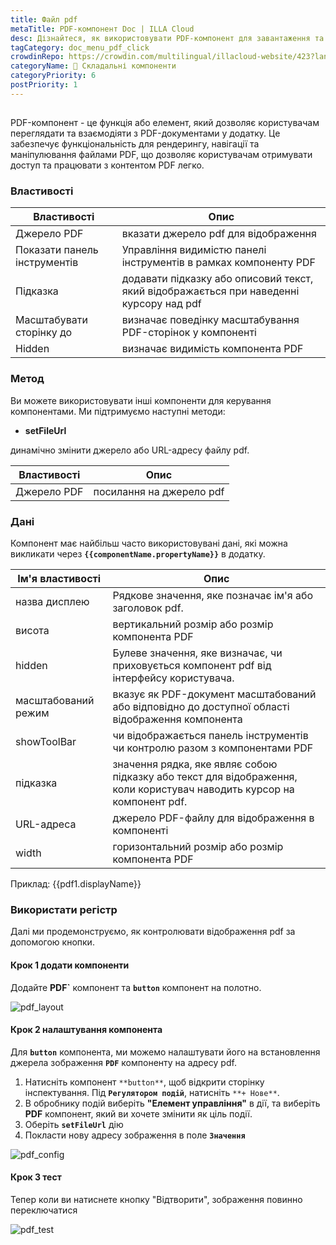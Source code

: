 ```yaml
---
title: Файл pdf
metaTitle: PDF-компонент Doc | ILLA Cloud
desc: Дізнайтеся, як використовувати PDF-компонент для завантаження та налаштування файлів pdf для вашого додатку в Хмарі ILLA.
tagCategory: doc_menu_pdf_click
crowdinRepo: https://crowdin.com/multilingual/illacloud-website/423?languages=uk&filter=basic&value=0
categoryName: 🧬 Складальні компоненти
categoryPriority: 6
postPriority: 1
---
```


## <h2 hidden>Що таке PDF?</h2>

PDF-компонент - це функція або елемент, який дозволяє користувачам переглядати та взаємодіяти з PDF-документами у додатку. Це забезпечує функціональність для рендерингу, навігації та маніпулювання файлами PDF, що дозволяє користувачам отримувати доступ та працювати з контентом PDF легко.

### Властивості

| Властивості                  | Опис                                                                                    |
| ---------------------------- | --------------------------------------------------------------------------------------- |
| Джерело PDF                  | вказати джерело pdf для відображення                                                    |
| Показати панель інструментів | Управління видимістю панелі інструментів в рамках компоненту PDF                        |
| Підказка                     | додавати підказку або описовий текст, який відображається при наведенні курсору над pdf |
| Масштабувати сторінку до     | визначає поведінку масштабування PDF-сторінок у компоненті                              |
| Hidden                       | визначає видимість компонента PDF                                                       |

### Метод

Ви можете використовувати інші компоненти для керування компонентами. Ми підтримуємо наступні методи:

-   **setFileUrl**

динамічно змінити джерело або URL-адресу файлу pdf.

| Властивості | Опис                     |
| ----------- | ------------------------ |
| Джерело PDF | посилання на джерело pdf |

### Дані

Компонент має найбільш часто використовувані дані, які можна викликати через **`{{componentName.propertyName}}`** в додатку.

| Ім'я властивості        | Опис                                                                                                                   |
| ----------------------- | ---------------------------------------------------------------------------------------------------------------------- |
| назва дисплею           | Рядкове значення, яке позначає ім'я або заголовок pdf.                                                                 |
| висота                  | вертикальний розмір або розмір компонента PDF                                                                          |
| hidden                  | Булеве значення, яке визначає, чи приховується компонент pdf від інтерфейсу користувача.                               |
| масштабований режим     | вказує як PDF-документ масштабований або відповідно до доступної області відображення компонента                       |
| showToolBar             | чи відображається панель інструментів чи контролю разом з компонентами PDF                                             |
| підказка                | значення рядка, яке являє собою підказку або текст для відображення, коли користувач наводить курсор на компонент pdf. |
| URL-адреса              | джерело PDF-файлу для відображення в компоненті                                                                        |
| width                   | горизонтальний розмір або розмір компонента PDF                                                                        |

Приклад: {{pdf1.displayName}}

### Використати регістр

Далі ми продемонструємо, як контролювати відображення pdf за допомогою кнопки.

#### Крок 1 додати компоненти

Додайте **PDF\`** компонент та **`button`** компонент на полотно.

![pdf_layout](https://cdn.illacloud.com/official-website/img/docs/pdf_layout.jpg)

#### Крок 2 налаштування компонента

Для **`button`** компонента, ми можемо налаштувати його на встановлення джерела зображення **`PDF`** компоненту на адресу pdf.

1.  Натисніть компонент `**button**`, щоб відкрити сторінку інспектування. Під **`Регулятором подій`**, натисніть `**+ Нове**`.
2.  В обробнику подій виберіть **"Елемент управління"** в дії, та виберіть **PDF** компонент, який ви хочете змінити як ціль події.
3.  Оберіть **`setFileUrl`** дію
4.  Покласти нову адресу зображення в поле **`Значення`**

![pdf_config](https://cdn.illacloud.com/official-website/img/docs/pdf_config.jpg)

#### Крок 3 тест

Тепер коли ви натиснете кнопку "Відтворити", зображення повинно переключатися

![pdf_test](https://cdn.illacloud.com/official-website/img/docs/pdf_test.jpg)
